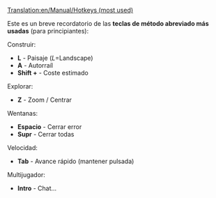 [[Translation:en/Manual/Hotkeys (most used)]]

Este es un breve recordatorio de las '''teclas de método abreviado más usadas''' (para principiantes):

Construir:
* '''L''' - Paisaje (''L''=Landscape)
* '''A''' - Autorraíl
* '''Shift +''' - Coste estimado
Explorar:
* '''Z''' - Zoom / Centrar
<!--NO ES BASTANTE IMPORTANTE * '''C''' - Centrar -->
<!--NO ES BASTANTE IMPORTANTE * '''X''' - Transparente -->
Wentanas:
* '''Espacio''' - Cerrar error
* '''Supr''' - Cerrar todas
<!--NO ES BASTANTE IMPORTANTE * '''Shift + Supr''' - Cerrar todas todas -->
Velocidad:
* '''Tab''' - Avance rápido (mantener pulsada)
Multijugador:
* '''Intro''' - Chat...